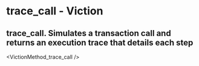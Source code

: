 # trace_call - Viction

## trace_call. Simulates a transaction call and returns an execution trace that details each step


<VictionMethod_trace_call />
